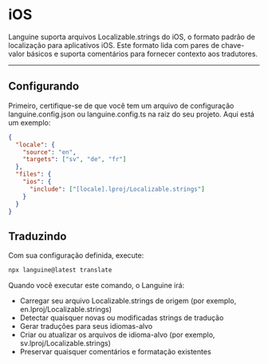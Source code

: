 # iOS

Languine suporta arquivos Localizable.strings do iOS, o formato padrão de localização para aplicativos iOS. Este formato lida com pares de chave-valor básicos e suporta comentários para fornecer contexto aos tradutores.

---

## Configurando

Primeiro, certifique-se de que você tem um arquivo de configuração languine.config.json ou languine.config.ts na raiz do seu projeto. Aqui está um exemplo:

```json
{
  "locale": {
    "source": "en",
    "targets": ["sv", "de", "fr"]
  },
  "files": {
    "ios": {
      "include": ["[locale].lproj/Localizable.strings"]
    }
  }
}
```

## Traduzindo

Com sua configuração definida, execute:

```bash
npx languine@latest translate
```

Quando você executar este comando, o Languine irá:

- Carregar seu arquivo Localizable.strings de origem (por exemplo, en.lproj/Localizable.strings)
- Detectar quaisquer novas ou modificadas strings de tradução
- Gerar traduções para seus idiomas-alvo
- Criar ou atualizar os arquivos de idioma-alvo (por exemplo, sv.lproj/Localizable.strings)
- Preservar quaisquer comentários e formatação existentes
